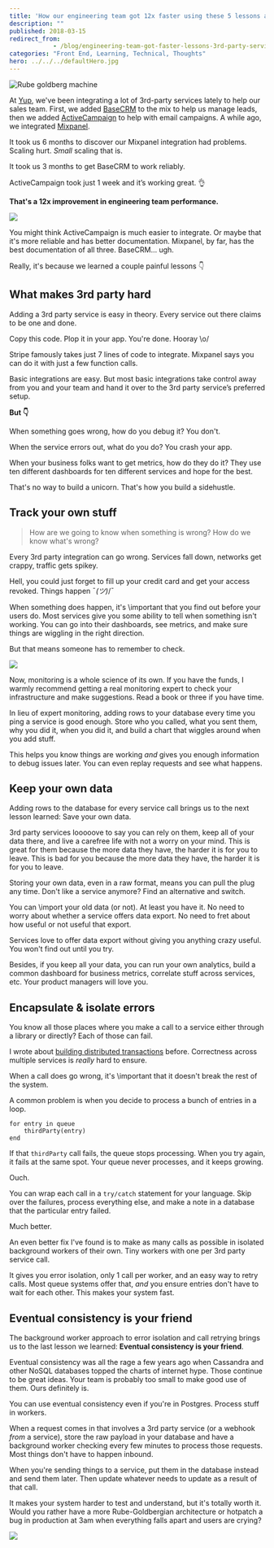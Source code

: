 ```yaml
---
title: 'How our engineering team got 12x faster using these 5 lessons about integrating 3rd-party services'
description: ""
published: 2018-03-15
redirect_from: 
            - /blog/engineering-team-got-faster-lessons-3rd-party-services/swizec/8283
categories: "Front End, Learning, Technical, Thoughts"
hero: ../../../defaultHero.jpg
---
```

![Rube goldberg machine](./img/media-mYqaRkXyoGbcY-giphy.gif)



At [Yup](https://www.yup.com), we&#x27;ve been integrating a lot of 3rd-party services lately to help our sales team. First, we added [BaseCRM](https://getbase.com/) to the mix to help us manage leads, then we added [ActiveCampaign](https://www.activecampaign.com/) to help with email campaigns. A while ago, we integrated [Mixpanel](https://mixpanel.com/).



It took us 6 months to discover our Mixpanel integration had problems. Scaling hurt. _Small_ scaling that is.



It took us 3 months to get BaseCRM to work reliably.



ActiveCampaign took just 1 week and it’s working great. 👌



**That&#x27;s a 12x improvement in engineering team performance.**



![](./img/media-CDJo4EgHwbaPS-giphy.gif)



You might think ActiveCampaign is much easier to integrate. Or maybe that it&#x27;s more reliable and has better documentation. Mixpanel, by far, has the best documentation of all three. BaseCRM… ugh.



Really, it&#x27;s because we learned a couple painful lessons 👇



## What makes 3rd party hard



Adding a 3rd party service is easy in theory. Every service out there claims to be one and done.



Copy this code. Plop it in your app. You&#x27;re done. Hooray \\o/



Stripe famously takes just 7 lines of code to integrate. Mixpanel says you can do it with just a few function calls.



Basic integrations are easy. But most basic integrations take control away from you and your team and hand it over to the 3rd party service’s preferred setup.



**But 👇**



When something goes wrong, how do you debug it? You don&#x27;t.



When the service errors out, what do you do? You crash your app.



When your business folks want to get metrics, how do they do it? They use ten different dashboards for ten different services and hope for the best.



That&#x27;s no way to build a unicorn. That&#x27;s how you build a sidehustle.



## Track your own stuff



> How are we going to know when something is wrong? How do we know what&#x27;s wrong?



Every 3rd party integration can go wrong. Services fall down, networks get crappy, traffic gets spikey.



Hell, you could just forget to fill up your credit card and get your access revoked. Things happen ¯_(ツ)_/¯



When something does happen, it&#x27;s \\important that you find out before your users do. Most services give you some ability to tell when something isn&#x27;t working. You can go into their dashboards, see metrics, and make sure things are wiggling in the right direction.



But that means someone has to remember to check.



![](./img/media-5fBH6zc5cLWMCWrISHK-giphy.gif)



Now, monitoring is a whole science of its own. If you have the funds, I warmly recommend getting a real monitoring expert to check your infrastructure and make suggestions. Read a book or three if you have time.



In lieu of expert monitoring, adding rows to your database every time you ping a service is good enough. Store who you called, what you sent them, why you did it, when you did it, and build a chart that wiggles around when you add stuff.



This helps you know things are working _and_ gives you enough information to debug issues later. You can even replay requests and see what happens.



## Keep your own data



Adding rows to the database for every service call brings us to the next lesson learned: Save your own data.



3rd party services looooove to say you can rely on them, keep all of your data there, and live a carefree life with not a worry on your mind. This is great for them because the more data they have, the harder it is for you to leave. This is bad for you because the more data they have, the harder it is for you to leave.



Storing your own data, even in a raw format, means you can pull the plug any time. Don&#x27;t like a service anymore? Find an alternative and switch.



You can \\import your old data (or not). At least you have it. No need to worry about whether a service offers data export. No need to fret about how useful or not useful that export.



Services love to offer data export without giving you anything crazy useful. You won&#x27;t find out until you try.



Besides, if you keep all your data, you can run your own analytics, build a common dashboard for business metrics, correlate stuff across services, etc. Your product managers will love you.



## Encapsulate &amp; isolate errors



You know all those places where you make a call to a service either through a library or directly? Each of those can fail.



I wrote about [building distributed transactions](https://swizec.com/blog/always-put-side-effects-last/swizec/8057) before. Correctness across multiple services is _really_ hard to ensure.



When a call does go wrong, it&#x27;s \\important that it doesn&#x27;t break the rest of the system.



A common problem is when you decide to process a bunch of entries in a loop.



```
for entry in queue
    thirdParty(entry)
end
```



If that `thirdParty` call fails, the queue stops processing. When you try again, it fails at the same spot. Your queue never processes, and it keeps growing.



Ouch.



You can wrap each call in a `try/catch` statement for your language. Skip over the failures, process everything else, and make a note in a database that the particular entry failed.



Much better.



An even better fix I&#x27;ve found is to make as many calls as possible in isolated background workers of their own. Tiny workers with one per 3rd party service call.



It gives you error isolation, only 1 call per worker, and an easy way to retry calls. Most queue systems offer that, _and_ you ensure entries don&#x27;t have to wait for each other. This makes your system fast.



## Eventual consistency is your friend



The background worker approach to error isolation and call retrying brings us to the last lesson we learned: **Eventual consistency is your friend**.



Eventual consistency was all the rage a few years ago when Cassandra and other NoSQL databases topped the charts of internet hype. Those continue to be great ideas. Your team is probably too small to make good use of them. Ours definitely is.



You can use eventual consistency even if you&#x27;re in Postgres. Process stuff in workers.



When a request comes in that involves a 3rd party service (or a webhook _from_ a service), store the raw payload in your database and have a background worker checking every few minutes to process those requests. Most things don&#x27;t have to happen inbound.



When you&#x27;re sending things to a service, put them in the database instead and send them later. Then update whatever needs to update as a result of that call.



It makes your system harder to test and understand, but it&#x27;s totally worth it. Would you rather have a more Rube-Goldbergian architecture or hotpatch a bug in production at 3am when everything falls apart and users are crying?



![](./img/media-TfItZ1HqJCTza-giphy.gif)